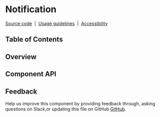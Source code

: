 
# Notification

[Source code](https://github.com/carbon-design-system/carbon/tree/master/packages/react/src/components/Notification)
&nbsp;|&nbsp;
[Usage guidelines](https://www.carbondesignsystem.com/components/notification/usage)
&nbsp;|&nbsp;
[Accessibility](https://www.carbondesignsystem.com/components/notification/accessibility)

## Table of Contents

## Overview

## Component API

<Props />

## Feedback

Help us improve this component by providing feedback through, asking questions
on Slack,or updating this file on GitHub
[GitHub](https://github.com/carbon-design-system/carbon/edit/master/packages/react/src/components/Notification/Notification.mdx).
